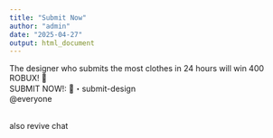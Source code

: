 ```yaml
---
title: "Submit Now"
author: "admin"
date: "2025-04-27"
output: html_document
---
```


The designer who submits the most clothes in 24 hours will win 400 ROBUX! 🎁 <br/>
SUBMIT NOW!: ⁠📩・submit-design <br/>
@everyone <br/> <br/>


also revive chat